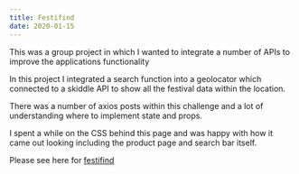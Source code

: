 ```yaml
---
title: Festifind
date: 2020-01-15
---
```


This was a group project in which I wanted to integrate a number of APIs to improve the applications functionality

In this project I integrated a search function into a geolocator which connected to a skiddle API to show all the festival data within the location.

There was a number of axios posts within this challenge and a lot of understanding where to implement state and props.

I spent a while on the CSS behind this page and was happy with how it came out looking including the product page and search bar itself.

Please see here for [festifind](https://festifind.viniiprado.now.sh/)
